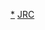 <noinclude>{{Caution|對於停止使用的車輛型號，請只在有[[Wikipedia:可供查證|可供查證]]的資料表明其全部車輛均已除籍時才列舉在下方「過往使用車輛」子列表中。}}</noinclude>
{{Navbox with collapsible groups
|name=JR東海車輛
|state=collapsed
|titlestyle = border-left:solid 3em #f77321; border-right:solid 3em #f77321; background-color:#eee;
|oddstyle = background:silver; font-weight:bold;
|title=[[File:JR logo (central).svg|25px]] [[東海旅客鐵道]]（JR東海）的[[在來線]][[鐵路車輛|車輛]]
|listclass = hlist
|groupstyle = background:silver; font-weight:bold;
|group1=現役車輛
|list1={{Navbox subgroup
|group1 = [[電力動車組|-{zh-cn:电力动车组;zh-hk:電動列車;zh-tw:電聯車}-]]
|list1 = {{Navbox subgroup
|group1 = 一般用
|list1 = [[日本國鐵211系電力動車組|211系]] – {{Link-ja|日本國鐵213系電力動車組|国鉄213系電車|213系}} – {{Link-ja|JR東海311系電力動車組|JR東海311系電車|311系}} – [[JR東海313型電聯車|313系]] – [[JR東海315系電力動車組|315系]]
|group2 = 特急型
|list2 = [[JR西日本285系電力動車組|285系]] – [[JR東海373系電聯車|373系]] – [[JR東海383系電聯車|383系]]
}}
|group2 = [[柴油動車組|-{zh-cn:柴油动车组;zh-hk:柴油列車;zh-tw:柴聯車}-]]
|list2 = {{Navbox subgroup
|group1 = 一般用
|list1 = [[JR東海KiHa 11型柴聯車|KiHa 11型]] – [[JR東海KiHa 25型柴聯車|KiHa 25型]] – [[JR東海KiHa 75型柴聯車|KiHa 75型]]
|group2 = 特急型
|list2 = [[JR東海KiHa 85系柴聯車|KiHa 85系]] – [[JR東海HC85系電聯車|HC85系]]（尚未使用）
|group3 = 事業用
|list3 = {{Link-ja|JR東海KiYa 95系柴油動車組|JR東海キヤ95系気動車|KiYa 95系}} – [[JR東海KiYa 97系柴油動車組|KiYa 97系]]
}}}}
|group2 = 過往使用車輛<!-- 指的是被JR東海除籍的車輛，而並非停止使用的車輛 -->
|list2 ={{Navbox subgroup
|group1 = [[電聯車|-{zh-cn:电力动车组;zh-hk:電動列車;zh-tw:電聯車}-]]
|list1 = {{Navbox subgroup
|group1 = 一般用
|list1 = [[日本國鐵103系電力動車組|103系]] – [[日本國鐵113系電力動車組|113系]] – [[日本國鐵115系電力動車組|115系]] – [[日本國鐵117系電聯車|117系]]（{{Link-ja|Train 117|トレイン117}}） – {{Link-ja|日本國鐵119系電力動車組|国鉄119系電車|119系}} – {{Link-ja|日本國鐵123系電力動車組|国鉄123系電車|123系}} – {{Link-ja|日本國鐵30系電力動車組|国鉄30系電車|KuMoHa 12型}}
|group2 = 急行型、特急型
|list2 = {{Link-ja|日本國鐵165系電力動車組|国鉄165系電車|165系}}（{{Link-ja|Yuyu東海|ゆうゆう東海}}） – {{Link-ja|JR東海371系電力動車組|JR東海371系電車|371系}} – {{Link-ja|日本國鐵381系電力動車組|国鉄381系電車|381系}}
|group3 = 事業用
|list3 = {{Link-ja|日本國鐵72系電力動車組|国鉄72系電車|KuMoYa 90型}} – {{Link-ja|日本國鐵145系電力動車組|国鉄145系電車|145系}} – {{Link-ja|日本國鐵193系電力動車組|国鉄193系電車|193系}}
}}
|group2 = [[柴油動車組|-{zh-cn:柴油动车组;zh-hk:柴油列車;zh-tw:柴聯車}-]]
|list2 = {{Navbox subgroup
|group1 = 一般用
|list1 = {{Link-ja|日本國鐵KiHa 35系柴油動車組|国鉄キハ35系気動車|KiHa 30系}} – [[日本國鐵KiHa40系柴聯車|KiHa 40系]]
|group2 = 急行型、特急型
|list2 = {{Link-ja|日本國鐵KiHa 58系柴油動車組|国鉄キハ58系気動車|KiHa 58系}} – {{Link-ja|日本國鐵KiHa 65型柴油動車組|国鉄キハ65形気動車|KiHa 65型}} – {{Link-ja|日本國鐵KiHa 80系柴車組|国鉄キハ80系気動車|KiHa 80系}}（{{Link-ja|Resort liner|リゾートライナー}}）
}}
|group3 = [[客車]]
|list3 = {{Navbox subgroup
|group1 = 一般用
|list1 = {{Link-ja|日本國鐵SuHa 43系客車|国鉄スハ43系客車|OHaFu 46型}} – {{Link-ja|日本國鐵MaNi 44型客車|国鉄マニ44形客車|OHaFu 17型 - MaNi 44型}}
|group2 = 急行型·特急型
|list2 = {{Link-ja|日本國鐵12系客車|国鉄12系客車|12系}}（{{Link-ja|客廳列車 (名古屋鐵道管理局)|お座敷列車 (名古屋鉄道管理局)|客廳列車}}、{{Link-ja|憩 (靜岡鐵道管理局)|いこい (静岡鉄道管理局)|憩}}、{{Link-ja|歐洲快車 (鐵路車輛)|ユーロライナー (鉄道車両)|歐洲快車}}） – {{Link-ja|日本國鐵14系客車|国鉄14系客車|14系}}
|group3 = 事業用
|list3 = {{Link-ja|日本國鐵OYa 31型客車|国鉄オヤ31形客車|OYa 31型}} – {{Link-ja|日本國鐵MaYa 34型客車|国鉄マヤ34形客車|MaYa 34型}}
}}
|group4 = [[貨車]]
|list4 = {{Link-ja|日本國鐵WaMu 80000型貨車|国鉄ワム80000形貨車|WaMu 80000型}} – {{Link-ja|日本國鐵ToRa 90000型貨車|国鉄トラ90000形貨車|ToRa 90000型}} – {{Link-ja|日本國鐵ChiKi 5200型貨車|国鉄チキ5200形貨車|ChiKi 5200型}} – {{Link-ja|日本國鐵ChiKi 5500型貨車 (2代)|国鉄チキ5500形貨車 (2代)|ChiKi 5500型}} – {{Link-ja|日本國鐵ChiKi 6000型貨車|国鉄チキ6000形貨車|ChiKi 6000型}} – {{Link-ja|日本國鐵HoKi 800型貨車|国鉄ホキ800形貨車|HoKi 800型}} – {{Link-ja|日本國鐵Yo 8000型貨車|国鉄ヨ8000形貨車|Yo 8000型}} – {{Link-ja|日本國鐵Ke 10型貨車|国鉄ケ10形貨車|Ke 10型}} – {{Link-ja|日本國鐵So 80型貨車|国鉄ソ80形貨車|So 80型}}
|group6 = [[電力機車]]
|list6 = [[日本國鐵ED18型電力機車|ED18型]] – [[日本國鐵EF58型電力機車|EF58型]] – [[日本國鐵EF64型電力機車|EF64型]] – [[日本國鐵EF65型電力機車|EF65型]] 
|group7 = [[柴油機車]]
|list7 = [[日本國鐵DD51型柴油機車|DD51型]] – [[日本國鐵DE10型柴油機車|DE10型]] – {{Link-ja|日本國鐵DE15型柴油機車|国鉄DE15形ディーゼル機関車|DE15型}}
}}}}<noinclude>
[[Category:東海旅客鐵道車輛|*]]
[[Category:日本鐵路車輛列表模板|JRC]]
</noinclude>